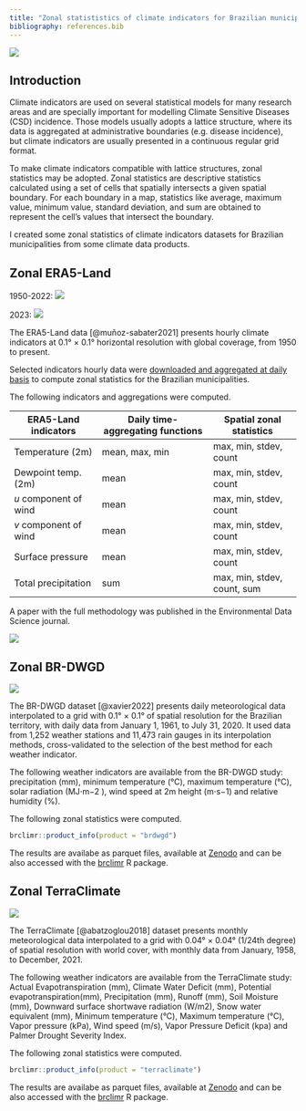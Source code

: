 ```yaml
---
title: "Zonal statististics of climate indicators for Brazilian municipalities"
bibliography: references.bib
---
```


![](images/zonal_brdwgd-01.png)

## Introduction

Climate indicators are used on several statistical models for many research areas and are specially important for modelling Climate Sensitive Diseases (CSD) incidence. Those models usually adopts a lattice structure, where its data is aggregated at administrative boundaries (e.g. disease incidence), but climate indicators are usually presented in a continuous regular grid format.

To make climate indicators compatible with lattice structures, zonal statistics may be adopted. Zonal statistics are descriptive statistics calculated using a set of cells that spatially intersects a given spatial boundary. For each boundary in a map, statistics like average, maximum value, minimum value, standard deviation, and sum are obtained to represent the cell's values that intersect the boundary.

I created some zonal statistics of climate indicators datasets for Brazilian municipalities from some climate data products.

## Zonal ERA5-Land

1950-2022: [![](https://img.shields.io/badge/download-10.5281/zenodo.10036211-green.svg)](https://doi.org/10.5281/zenodo.10036211)

2023: [![](https://img.shields.io/badge/download-10.5281/zenodo.10947952-green.svg)](https://doi.org/10.5281/zenodo.10947952)

The ERA5-Land data [@muñoz-sabater2021] presents hourly climate indicators at 0.1° × 0.1° horizontal resolution with global coverage, from 1950 to present.

Selected indicators hourly data were [downloaded and aggregated at daily basis](http://localhost:6732/data-projects/era5land-daily-latin-america.html) to compute zonal statistics for the Brazilian municipalities.

The following indicators and aggregations were computed.

| ERA5-Land indicators  | Daily time-aggregating functions | Spatial zonal statistics    |
|----------------------|----------------------------|----------------------|
| Temperature (2m)      | mean, max, min                   | max, min, stdev, count      |
| Dewpoint temp. (2m)   | mean                             | max, min, stdev, count      |
| $u$ component of wind | mean                             | max, min, stdev, count      |
| $v$ component of wind | mean                             | max, min, stdev, count      |
| Surface pressure      | mean                             | max, min, stdev, count      |
| Total precipitation   | sum                              | max, min, stdev, count, sum |

A paper with the full methodology was published in the Environmental Data Science journal.

[![](https://zenodo.org/badge/DOI/10.1017/eds.2024.3.svg)](https://doi.org/10.1017/eds.2024.3)

## Zonal BR-DWGD

[![](https://img.shields.io/badge/download-10.5281/zenodo.7824920-green.svg)](https://doi.org/10.5281/zenodo.7824920)

The BR-DWGD dataset [@xavier2022] presents daily meteorological data interpolated to a grid with 0.1° × 0.1° of spatial resolution for the Brazilian territory, with daily data from January 1, 1961, to July 31, 2020. It used data from 1,252 weather stations and 11,473 rain gauges in its interpolation methods, cross-validated to the selection of the best method for each weather indicator.

The following weather indicators are available from the BR-DWGD study: precipitation (mm), minimum temperature (°C), maximum temperature (°C), solar radiation (MJ⋅m−2 ), wind speed at 2m height (m⋅s−1) and relative humidity (%).

The following zonal statistics were computed.

```r
brclimr::product_info(product = "brdwgd")
```

The results are availabe as parquet files, available at [Zenodo](https://zenodo.org/records/7824920) and can be also accessed with the [brclimr](https://rfsaldanha.github.io/brclimr) R package.

## Zonal TerraClimate

[![](https://img.shields.io/badge/download-10.5281/zenodo.7825777-green.svg)](https://doi.org/10.5281/zenodo.7825777)

The TerraClimate [@abatzoglou2018] dataset presents monthly meteorological data interpolated to a grid with 0.04° × 0.04° (1/24th degree) of spatial resolution with world cover, with monthly data from January, 1958, to December, 2021.

The following weather indicators are available from the TerraClimate study: Actual Evapotranspiration (mm), Climate Water Deficit (mm), Potential evapotranspiration(mm), Precipitation (mm), Runoff (mm), Soil Moisture (mm), Downward surface shortwave radiation (W/m2), Snow water equivalent (mm), Minimum temperature (°C), Maximum temperature (°C), Vapor pressure (kPa), Wind speed (m/s), Vapor Pressure Deficit (kpa) and Palmer Drought Severity Index.

The following zonal statistics were computed.

```r
brclimr::product_info(product = "terraclimate")
```

The results are availabe as parquet files, available at [Zenodo](https://zenodo.org/records/7825777) and can be also accessed with the [brclimr](https://rfsaldanha.github.io/brclimr) R package.
